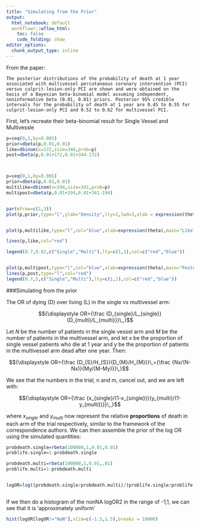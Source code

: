 ```yaml
---
title: "Simulating from the Prior"
output:
  html_notebook: default
  workflowr::wflow_html:
    toc: false
    code_folding: show
editor_options: 
  chunk_output_type: inline
---
```




From the paper:

```
The posterior distributions of the probability of death at 1 year associated with multivessel percutaneous coronary intervention (PCI) versus culprit-lesion-only PCI are shown and were obtained on the basis of a Bayesian beta-binomial model assuming independent, noninformative beta (0.01, 0.01) priors. Posterior 95% credible intervals for the probability of death at 1 year are 0.45 to 0.55 for culprit-lesion-only PCI and 0.52 to 0.62 for multivessel PCI.
```

First, let's recreate their beta-binomial result for Single Vessel and Multivessle

```r
p=seq(0,1,by=0.001)
prior=dbeta(p,0.01,0.01)
like=dbinom(x=172,size=344,prob=p)
post=dbeta(p,0.01+172,0.01+344-172)



p=seq(0,1,by=0.001)
prior=dbeta(p,0.01,0.01)
multilike=dbinom(x=194,size=341,prob=p)
multipost=dbeta(p,0.01+194,0.01+341-194)


par(mfrow=c(1,3))
plot(p,prior,type="l",ylab="Density",lty=1,lwd=3,xlab = expression(theta),main="Prior")


plot(p,multilike,type="l",col="blue",xlab=expression(theta),main="Likelihood")

lines(p,like,col="red")

legend(0.7,0.02,c("Single","Multi"),lty=c(1,1),col=c("red","blue"))


plot(p,multipost,type="l",col="blue",xlab=expression(theta),main="Posterior")
lines(p,post,type="l",col="red")
legend(0.7,5,c("Single","Multi"),lty=c(1,1),col=c("red","blue"))

```

###Simulating from the prior

The OR of dying (D) over living (L) in the single vs multivessel arm:

$${\displaystyle OR={\frac {D_{single}/L_{single}}{D_{multi}/L_{multi}}}\,,}$$

Let $N$ be the number of patients in the single vessel arm and $M$ be the number of patients in the multivessel arm, and let $x$ be the proportion of single vessel patients who die at 1 year and $y$ be the proportion of patients in the multivessel arm dead after one year. Then:

$${\displaystyle OR={\frac {D_{S}/H_{S}}{D_{M}/H_{M}}}\,={\frac {Nx/(N-Nx)}{My/(M-My)}}\,}$$

We see that the numbers in the trial, n and m, cancel out, and we are left with: 

$${\displaystyle OR={\frac {x_{single}/(1-x_{single})}{y_{multi}/(1-y_{multi})}}\,,}$$

where $x_{single}$ and $y_{multi}$ now represent the relative **proportions** of death in each arm of the trial respectively, similar to the framework of the correspondence authors. We can then assemble the prior of the log OR using the simulated quantities:

```r

probdeath.single=rbeta(100000,1,0.01,0.01)
problife.single=1-probdeath.single

probdeath.multi=rbeta(100000,1,0.01,.01)
problife.multi=1-probdeath.multi


logOR=log((probdeath.single/probdeath.multi)/(problife.single/problife.multi))



```

If we then do a histogram of the nonNA logOR2 in the range of -1,1, we can see that it is 'approximately uniform'
```r
hist(logOR[logOR!="NaN"],xlim=c(-1.5,1.5),breaks = 10000)
```


